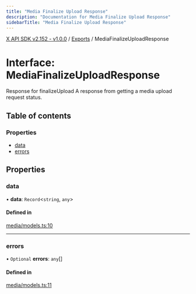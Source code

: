 ```yaml
---
title: "Media Finalize Upload Response"
description: "Documentation for Media Finalize Upload Response"
sidebarTitle: "Media Finalize Upload Response"
---
```


[X API SDK v2.152 - v1.0.0](../README.md) / [Exports](../modules.md) / MediaFinalizeUploadResponse

# Interface: MediaFinalizeUploadResponse

Response for finalizeUpload
A response from getting a media upload request status.

## Table of contents

### Properties

- [data](MediaFinalizeUploadResponse.md#data)
- [errors](MediaFinalizeUploadResponse.md#errors)

## Properties

### data

• **data**: `Record`\<`string`, `any`\>

#### Defined in

[media/models.ts:10](https://github.com/xdevplatform/xdk/blob/ad4172ef5f68f089e0f077a190b271016dd35bf7/xdk/typescript/src/media/models.ts#L10)

___

### errors

• `Optional` **errors**: `any`[]

#### Defined in

[media/models.ts:11](https://github.com/xdevplatform/xdk/blob/ad4172ef5f68f089e0f077a190b271016dd35bf7/xdk/typescript/src/media/models.ts#L11)
